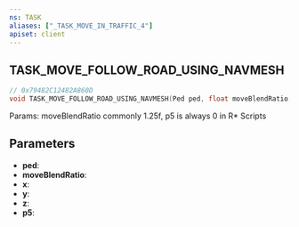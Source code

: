 ```yaml
---
ns: TASK
aliases: ["_TASK_MOVE_IN_TRAFFIC_4"]
apiset: client
---
```

## TASK_MOVE_FOLLOW_ROAD_USING_NAVMESH

```c
// 0x79482C12482A860D
void TASK_MOVE_FOLLOW_ROAD_USING_NAVMESH(Ped ped, float moveBlendRatio, float x, float y, float z, Any p5);
```

Params: moveBlendRatio commonly 1.25f, p5 is always 0 in R* Scripts

## Parameters
* **ped**:
* **moveBlendRatio**:
* **x**:
* **y**:
* **z**:
* **p5**:
